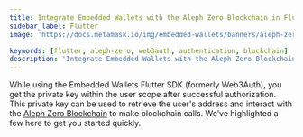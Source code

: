 ```yaml
---
title: Integrate Embedded Wallets with the Aleph Zero Blockchain in Flutter
sidebar_label: Flutter
image: 'https://docs.metamask.io/img/embedded-wallets/banners/aleph-zero.png'

keywords: [flutter, aleph-zero, web3auth, authentication, blockchain]
description: 'Integrate Embedded Wallets with the Aleph Zero Blockchain in Flutter | Embedded Wallets'
---
```



<SEO
  title="Integrate Embedded Wallets with the Aleph Zero Blockchain in Flutter"
  description="Integrate Embedded Wallets with the Aleph Zero Blockchain in Flutter | Embedded Wallets"
  image="https://docs.metamask.io/img/embedded-wallets/banners/aleph-zero.png"
  slug="/embedded-wallets/connect-blockchain/evm/aleph-zero/flutter"
/>

While using the Embedded Wallets Flutter SDK (formerly Web3Auth), you get the private key within the user scope after successful authorization. This private key can be used to retrieve the user's address and interact with the [Aleph Zero Blockchain](https://alephzero.org) to make blockchain calls. We’ve highlighted a few here to get you started quickly.

<EVMInteraction />
